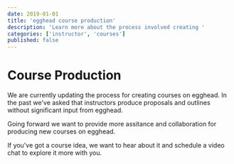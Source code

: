 ```yaml
---
date: 2019-01-01
title: 'egghead course production'
description: 'Learn more about the process involved creating '
categories: ['instructor', 'courses']
published: false
---
```


# Course Production

We are currently updating the process for creating courses on egghead. In the past we've asked that instructors produce proposals and outlines without significant input from egghead.

Going forward we want to provide more assitance and collaboration for producing new courses on egghead.

If you've got a course idea, we want to hear about it and schedule a video chat to explore it more with you.
